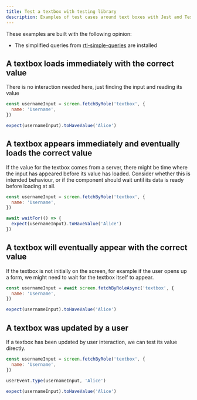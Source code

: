 ```yaml
---
title: Test a textbox with testing library
description: Examples of test cases around text boxes with Jest and Testing Library
---
```


These examples are built with the following opinion:

- The simplified queries from [rtl-simple-queries](https://github.com/balavishnuvj/rtl-simple-queries) are installed

## A textbox loads immediately with the correct value

There is no interaction needed here, just finding the input and reading its value

<TestTextInput defaultValue="Alice" class="mb-10">

```js numbered labeled
const usernameInput = screen.fetchByRole('textbox', {
  name: 'Username',
})

expect(usernameInput).toHaveValue('Alice')
```

</TestTextInput>

## A textbox appears immediately and eventually loads the correct value

If the value for the textbox comes from a server, there might be time where the input has appeared before its value has loaded. Consider whether this is intended behaviour, or if the component should wait until its data is ready before loading at all.

<TestTextInput defaultValue="Alice" dataTimeout={1500} class="mb-10">

```js numbered labeled
const usernameInput = screen.fetchByRole('textbox', {
  name: 'Username',
})

await waitFor(() => {
  expect(usernameInput).toHaveValue('Alice')
})
```

</TestTextInput>

## A textbox will eventually appear with the correct value

If the textbox is not initially on the screen, for example if the user opens up a form, we might need to wait for the textbox itself to appear.

<TestTextInput defaultValue="Alice" inputTimeout={1500} class="mb-10">

```js numbered labeled
const usernameInput = await screen.fetchByRoleAsync('textbox', {
  name: 'Username',
})

expect(usernameInput).toHaveValue('Alice')
```

</TestTextInput>

## A textbox was updated by a user

If a textbox has been updated by user interaction, we can test its value directly.

<TestTextInput defaultValue="Alice" dataTimeout={1500} class="mb-10">

```js numbered labeled
const usernameInput = screen.fetchByRole('textbox', {
  name: 'Username',
})

userEvent.type(usernameInput, 'Alice')

expect(usernameInput).toHaveValue('Alice')
```

</TestTextInput>
